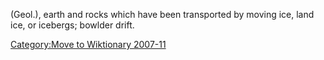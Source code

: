 [[Category:Move to Wiktionary 2007-11]]
(Geol.), earth and rocks which have been transported by moving ice, land ice, or icebergs; bowlder drift.